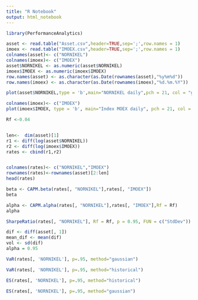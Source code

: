 ---
title: "R Notebook"
output: html_notebook
---
```{r}
library(PerformanceAnalytics)
```


```{r}
asset <- read.table("Asset.csv",header=TRUE,sep=';',row.names = 1)
imoex <- read.table("IMOEX.csv",header=TRUE,sep=';',row.names = 1)
colnames(asset)<- c("NORNIKEL")
colnames(imoex)<- c("IMOEX")
asset$NORNIKEL <- as.numeric(asset$NORNIKEL)
imoex$IMOEX <- as.numeric(imoex$IMOEX)
row.names(asset) <- as.character(as.Date(rownames(asset),"%y%m%d"))
row.names(imoex) <- as.character(as.Date(rownames(imoex),"%d.%m.%Y"))
```

```{r}

plot(asset$NORNIKEL,type = 'b',main="NORNIKEL daily",pch = 21, col = "green",lwd = 2,xlab= 'data',ylab = "price" )
```
```{r}
colnames(imoex)<- c("IMOEX")
plot(imoex$IMOEX, type = 'b', main="Index MOEX daily", pch = 21, col = "green",lwd = 2,xlab= 'data',ylab = "index" )
```

```{r}
Rf <-0.04


len<-  dim(asset)[1]
r1 <- diff(log(asset$NORNIKEL))
r2 <- diff(log(imoex$IMOEX))
rates <- cbind(r1,r2)


colnames(rates)<- c("NORNIKEL","IMOEX")
rownames(rates)<-rownames(asset)[2:len]
head(rates)
```

```{r}
beta <- CAPM.beta(rates[, "NORNIKEL"],rates[, "IMOEX"])
beta
```

```{r}
alpha <- CAPM.alpha(rates[, "NORNIKEL"],rates[, "IMOEX"],Rf = Rf)
alpha
```
```{r}
SharpeRatio(rates[, "NORNIKEL"], Rf = Rf, p = 0.95, FUN = c("StdDev"))
```

```{r}
dif <- diff(asset[, 1])
mean_dif <- mean(dif)
vol <- sd(dif)
alpha = 0.95
```

```{r}
VaR(rates[, 'NORNIKEL'], p=.95, method="gaussian")
```

```{r}
VaR(rates[, 'NORNIKEL'], p=.95, method="historical")
```

```{r}
ES(rates[, 'NORNIKEL'], p=.95, method="historical")
```

```{r}
ES(rates[, 'NORNIKEL'], p=.95, method="gaussian")
```
